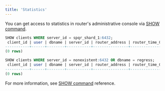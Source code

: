 ```yaml
---
title: 'Statistics'
---
```


You can get access to statistics in router's administrative console via [SHOW command](https://github.com/pg-sharding/spqr/blob/master/yacc/console/gram.y#L319).

```sql
SHOW clients WHERE server_id = spqr_shard_1:6432;
 client_id | user | dbname | server_id | router_address | router_time_0.75 | shard_time_0.75 
-----------+------+--------+-----------+----------------+------------------+-----------------
(0 rows)

SHOW clients WHERE server_id = nonexistent:6432 OR dbname = regress;
 client_id | user | dbname | server_id | router_address | router_time_0.75 | shard_time_0.75 
-----------+------+--------+-----------+----------------+------------------+-----------------
(0 rows)
```

For more information, see [SHOW command](/sharding/console/sql_commands#show) reference.